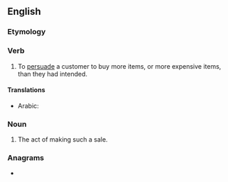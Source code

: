 ==English==
{{wikipedia}}

===Etymology===
{{prefix|en|up|sell}}

===Verb===
{{en-verb|upsells|upselling|upsold}}

# To [[persuade]] a customer to buy more items, or more expensive items, than they had intended.

====Translations====
{{trans-top|to persuade a customer to buy more than intended}}
{{trans-mid}}
* Arabic: {{t|ar|زايَدَ|tr=zaayada}}
{{trans-bottom}}

===Noun===
{{en-noun}}

# The act of making such a sale.

===Anagrams===
* {{anagrams|en|a=ellpsu|sell up}}